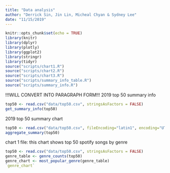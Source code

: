 ```yaml
---
title: "Data analysis"
author: "Derrick Sin, Jin Lin, Micheal Chyan & Sydney Lee"
date: "11/15/2019"
---
```


```r
knitr::opts_chunk$set(echo = TRUE)
library(knitr)
library(dplyr)
library(plotly)
library(ggplot2)
library(stringr)
library(tidyr)
source("scripts/chart1.R")
source("scripts/chart2.R")
source("scripts/chart3.R")
source("scripts/summary_info_table.R")
source("scripts/summary_info.R")
```

!!!WILL CONVERT INTO PARAGRAPH FORM!!!
2019 top 50 summary info
```r
top50 <- read.csv("data/top50.csv", stringsAsFactors = FALSE)
get_summary_info(top50)
```

2019 top 50 summary chart
```r
top50 <- read.csv("data/top50.csv", fileEncoding="latin1", encoding="UTF-8", stringsAsFactors = FALSE)
aggregate_summary(top50)
```

chart 1 file: 
this chart shows top 50 spotify songs by genre
```r
top50 <- read.csv("data/top50.csv", stringsAsFactors = FALSE)
genre_table <- genre_counts(top50)
genre_chart <- most_popular_genre(genre_table)
`genre_chart`
```

